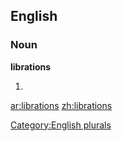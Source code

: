==English==

===Noun===
'''librations'''

# {{plural of|[[libration]]}}

{{anagrams:en/abiilnorst}}
[[Category:English plurals]]

[[ar:librations]]
[[zh:librations]]